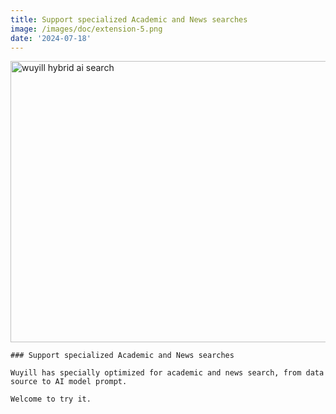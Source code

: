 ```yaml
---
title: Support specialized Academic and News searches
image: /images/doc/extension-5.png
date: '2024-07-18'
---
```


<Image src="/images/changelog/academic-new.jpg" width="800" height="450" alt="wuyill hybrid ai search" />

<Card className="py-10 my-10" href="/">

    ### Support specialized Academic and News searches

    Wuyill has specially optimized for academic and news search, from data source to AI model prompt.

    Welcome to try it.

</Card>
